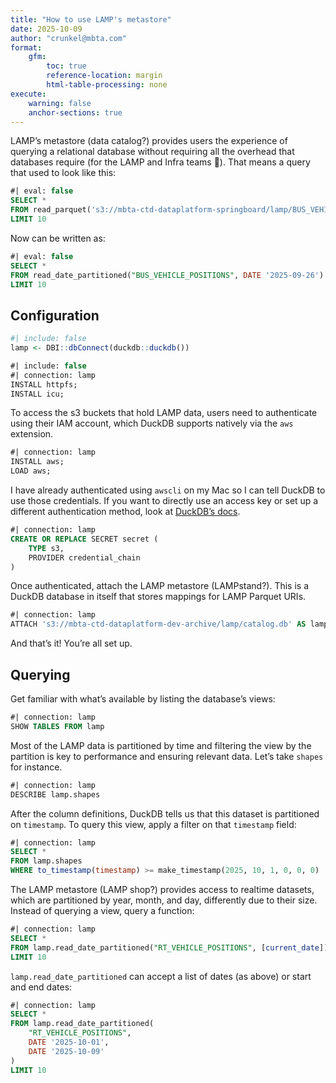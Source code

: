 ```yaml
---
title: "How to use LAMP's metastore"
date: 2025-10-09
author: "crunkel@mbta.com"
format:
    gfm:
        toc: true
        reference-location: margin
        html-table-processing: none
execute:
    warning: false
    anchor-sections: true
---
```


LAMP's metastore (data catalog?) provides users the experience of querying a relational database without requiring all the overhead that databases require (for the LAMP and Infra teams 🙂).
That means a query that used to look like this:

```sql
#| eval: false
SELECT *
FROM read_parquet('s3://mbta-ctd-dataplatform-springboard/lamp/BUS_VEHICLE_POSITIONS/year=2025/month=9/day=26/2025-09-26T00:00:00.parquet')
LIMIT 10
```

Now can be written as:

```sql
#| eval: false
SELECT *
FROM read_date_partitioned("BUS_VEHICLE_POSITIONS", DATE '2025-09-26')
LIMIT 10
```

## Configuration

```r
#| include: false
lamp <- DBI::dbConnect(duckdb::duckdb())
```

```sql
#| include: false
#| connection: lamp
INSTALL httpfs;
INSTALL icu;
```

To access the s3 buckets that hold LAMP data, users need to authenticate using their IAM account, which DuckDB supports natively via the `aws` extension.

```sql
#| connection: lamp
INSTALL aws;
LOAD aws;
```

I have already authenticated using `awscli` on my Mac so I can tell DuckDB to use those credentials.
If you want to directly use an access key or set up a different authentication method, look at [DuckDB's docs](https://duckdb.org/docs/stable/core_extensions/aws.html).

```sql
#| connection: lamp
CREATE OR REPLACE SECRET secret (
    TYPE s3,
    PROVIDER credential_chain
)
```

Once authenticated, attach the LAMP metastore (LAMPstand?).
This is a DuckDB database in itself that stores mappings for LAMP Parquet URIs.

```sql
#| connection: lamp
ATTACH 's3://mbta-ctd-dataplatform-dev-archive/lamp/catalog.db' AS lamp
```

And that's it!
You're all set up.

## Querying

Get familiar with what's available by listing the database's views:

```sql
#| connection: lamp
SHOW TABLES FROM lamp
```

Most of the LAMP data is partitioned by time and filtering the view by the partition is key to performance and ensuring relevant data.
Let's take `shapes` for instance.

```sql
#| connection: lamp
DESCRIBE lamp.shapes
```

After the column definitions, DuckDB tells us that this dataset is partitioned on `timestamp`.
To query this view, apply a filter on that `timestamp` field:

```sql
#| connection: lamp
SELECT *
FROM lamp.shapes
WHERE to_timestamp(timestamp) >= make_timestamp(2025, 10, 1, 0, 0, 0)
```

The LAMP metastore (LAMP shop?) provides access to realtime datasets, which are partitioned by year, month, and day, differently due to their size.
Instead of querying a view, query a function:

```sql
#| connection: lamp
SELECT *
FROM lamp.read_date_partitioned("RT_VEHICLE_POSITIONS", [current_date])
LIMIT 10
```

`lamp.read_date_partitioned` can accept a list of dates (as above) or start and end dates:

```sql
#| connection: lamp
SELECT *
FROM lamp.read_date_partitioned(
    "RT_VEHICLE_POSITIONS",
    DATE '2025-10-01',
    DATE '2025-10-09'
)
LIMIT 10
```
